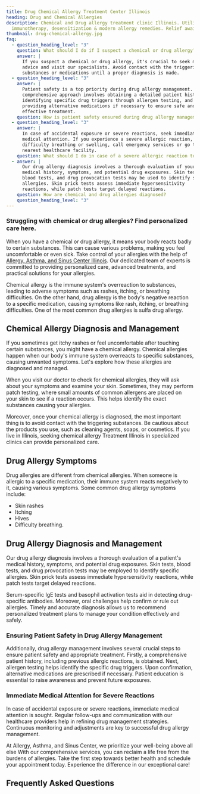 ```yaml
---
title: Drug Chemical Allergy Treatment Center Illinois
heading: Drug and Chemical Allergies
description: Chemical and Drug allergy treatment clinic Illinois. Utilizing
  immunotherapy, desensitization & modern allergy remedies. Relief awaits.
thumbnail: drug-chemical-allergy.jpg
faq:
  - question_heading_level: "3"
    question: What should I do if I suspect a chemical or drug allergy?
    answer: |
      If you suspect a chemical or drug allergy, it's crucial to seek medical
      advice and visit our specialists. Avoid contact with the triggering
      substances or medications until a proper diagnosis is made.
  - question_heading_level: "3"
    answer: |
      Patient safety is a top priority during drug allergy management. Our
      comprehensive approach involves obtaining a detailed patient history,
      identifying specific drug triggers through allergen testing, and
      providing alternative medications if necessary to ensure safe and
      effective treatment.
    question: How is patient safety ensured during drug allergy management?
  - question_heading_level: "3"
    answer: |
      In case of accidental exposure or severe reactions, seek immediate
      medical attention. If you experience a severe allergic reaction, such as
      difficulty breathing or swelling, call emergency services or go to the
      nearest healthcare facility.
    question: What should I do in case of a severe allergic reaction to a drug?
  - answer: |
      Our drug allergy diagnosis involves a thorough evaluation of your
      medical history, symptoms, and potential drug exposures. Skin tests,
      blood tests, and drug provocation tests may be used to identify specific
      allergies. Skin prick tests assess immediate hypersensitivity
      reactions, while patch tests target delayed reactions.
    question: How are chemical and drug allergies diagnosed?
    question_heading_level: "3"
---
```

### Struggling with chemical or drug allergies? Find personalized care here.

When you have a chemical or drug allergy, it means your body reacts badly to certain substances. This can cause various problems, making you feel uncomfortable or even sick. Take control of your allergies with the help of [Allergy, Asthma, and Sinus Center Illinois](/). Our dedicated team of experts is committed to providing personalized care, advanced treatments, and practical solutions for your allergies.

Chemical allergy is the immune system's overreaction to substances, leading to adverse symptoms such as rashes, itching, or breathing difficulties. On the other hand, drug allergy is the body's negative reaction to a specific medication, causing symptoms like rash, itching, or breathing difficulties. One of the most common drug allergies is sulfa drug allergy.

<ButtonList />

## Chemical Allergy Diagnosis and Management 

If you sometimes get itchy rashes or feel uncomfortable after touching certain substances, you might have a chemical allergy. Chemical allergies happen when our body's immune system overreacts to specific substances, causing unwanted symptoms. Let's explore how these allergies are diagnosed and managed.

When you visit our doctor to check for chemical allergies, they will ask about your symptoms and examine your skin. Sometimes, they may perform patch testing, where small amounts of common allergens are placed on your skin to see if a reaction occurs. This helps identify the exact substances causing your allergies.

Moreover, once your chemical allergy is diagnosed, the most important thing is to avoid contact with the triggering substances. Be cautious about the products you use, such as cleaning agents, soaps, or cosmetics. If you live in Illinois, seeking chemical allergy Treatment Illinois in specialized clinics can provide personalized care.

## Drug Allergy Symptoms

Drug allergies are different from chemical allergies. When someone is allergic to a specific medication, their immune system reacts negatively to it, causing various symptoms. Some common drug allergy symptoms include:

- Skin rashes
- Itching
- Hives
- Difficulty breathing.

## Drug Allergy Diagnosis and Management 

Our drug allergy diagnosis involves a thorough evaluation of a patient's medical history, symptoms, and potential drug exposures. Skin tests, blood tests, and drug provocation tests may be employed to identify specific allergies. Skin prick tests assess immediate hypersensitivity reactions, while patch tests target delayed reactions. 

Serum-specific IgE tests and basophil activation tests aid in detecting drug-specific antibodies. Moreover, oral challenges help confirm or rule out allergies. Timely and accurate diagnosis allows us to recommend personalized treatment plans to manage your condition effectively and safely.

### Ensuring Patient Safety in Drug Allergy Management

Additionally, drug allergy management involves several crucial steps to ensure patient safety and appropriate treatment. Firstly, a comprehensive patient history, including previous allergic reactions, is obtained. Next, allergen testing helps identify the specific drug triggers. Upon confirmation, alternative medications are prescribed if necessary. Patient education is essential to raise awareness and prevent future exposures. 

### Immediate Medical Attention for Severe Reactions

In case of accidental exposure or severe reactions, immediate medical attention is sought. Regular follow-ups and communication with our healthcare providers help in refining drug management strategies. Continuous monitoring and adjustments are key to successful drug allergy management.

At Allergy, Asthma, and Sinus Center, we prioritize your well-being above all else With our comprehensive services, you can reclaim a life free from the burdens of allergies. Take the first step towards better health and schedule your appointment today. Experience the difference in our exceptional care!

<ContactBanner />

## Frequently Asked Questions




